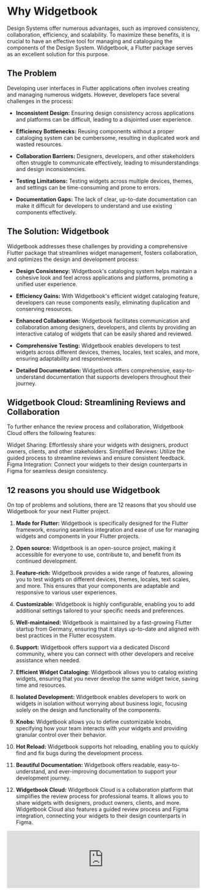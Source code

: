# Why Widgetbook

Design Systems offer numerous advantages, such as improved consistency, collaboration, efficiency, and scalability. To maximize these benefits, it is crucial to have an effective tool for managing and cataloguing the components of the Design System.
Widgetbook, a Flutter package serves as an excellent solution for this purpose.

## The Problem

Developing user interfaces in Flutter applications often involves creating and managing numerous widgets. However, developers face several challenges in the process:

- **Inconsistent Design:** Ensuring design consistency across applications and platforms can be difficult, leading to a disjointed user experience.

- **Efficiency Bottlenecks:** Reusing components without a proper cataloging system can be cumbersome, resulting in duplicated work and wasted resources.

- **Collaboration Barriers:** Designers, developers, and other stakeholders often struggle to communicate effectively, leading to misunderstandings and design inconsistencies.

- **Testing Limitations:** Testing widgets across multiple devices, themes, and settings can be time-consuming and prone to errors.

- **Documentation Gaps:** The lack of clear, up-to-date documentation can make it difficult for developers to understand and use existing components effectively.

## The Solution: Widgetbook

Widgetbook addresses these challenges by providing a comprehensive Flutter package that streamlines widget management, fosters collaboration, and optimizes the design and development process:

- **Design Consistency:** Widgetbook's cataloging system helps maintain a cohesive look and feel across applications and platforms, promoting a unified user experience.

- **Efficiency Gains:** With Widgetbook's efficient widget cataloging feature, developers can reuse components easily, eliminating duplication and conserving resources.

- **Enhanced Collaboration:** Widgetbook facilitates communication and collaboration among designers, developers, and clients by providing an interactive catalog of widgets that can be easily shared and reviewed.

- **Comprehensive Testing:** Widgetbook enables developers to test widgets across different devices, themes, locales, text scales, and more, ensuring adaptability and responsiveness.

- **Detailed Documentation:** Widgetbook offers comprehensive, easy-to-understand documentation that supports developers throughout their journey.

## Widgetbook Cloud: Streamlining Reviews and Collaboration

To further enhance the review process and collaboration, Widgetbook Cloud offers the following features:

Widget Sharing: Effortlessly share your widgets with designers, product owners, clients, and other stakeholders.
Simplified Reviews: Utilize the guided process to streamline reviews and ensure consistent feedback.
Figma Integration: Connect your widgets to their design counterparts in Figma for seamless design consistency.

## 12 reasons you should use Widgetbook

On top of problems and solutions, there are 12 reasons that you should use Widgetbook for your next Flutter project.

1. **Made for Flutter:** Widgetbook is specifically designed for the Flutter framework, ensuring seamless integration and ease of use for managing widgets and components in your Flutter projects.

2. **Open source:** Widgetbook is an open-source project, making it accessible for everyone to use, contribute to, and benefit from its continued development.

3. **Feature-rich:** Widgetbook provides a wide range of features, allowing you to test widgets on different devices, themes, locales, text scales, and more. This ensures that your components are adaptable and responsive to various user experiences.

4. **Customizable:** Widgetbook is highly configurable, enabling you to add additional settings tailored to your specific needs and preferences.

5. **Well-maintained:** Widgetbook is maintained by a fast-growing Flutter startup from Germany, ensuring that it stays up-to-date and aligned with best practices in the Flutter ecosystem.

6. **Support:** Widgetbook offers support via a dedicated Discord community, where you can connect with other developers and receive assistance when needed.

7. **Efficient Widget Cataloging:** Widgetbook allows you to catalog existing widgets, ensuring that you never develop the same widget twice, saving time and resources.

8. **Isolated Development:** Widgetbook enables developers to work on widgets in isolation without worrying about business logic, focusing solely on the design and functionality of the components.

9. **Knobs:** Widgetbook allows you to define customizable knobs, specifying how your team interacts with your widgets and providing granular control over their behavior.

10. **Hot Reload:** Widgetbook supports hot reloading, enabling you to quickly find and fix bugs during the development process.

11. **Beautiful Documentation:** Widgetbook offers readable, easy-to-understand, and ever-improving documentation to support your development journey.

12. **Widgetbook Cloud:** Widgetbook Cloud is a collaboration platform that simplifies the review process for professional teams. It allows you to share widgets with designers, product owners, clients, and more. Widgetbook Cloud also features a guided review process and Figma integration, connecting your widgets to their design counterparts in Figma.

<script
  type="text/javascript"
  src="https://testimonial.to/js/iframeResizer.min.js"
></script>

<iframe
  id="testimonialto-widgetbook-tag-all-light"
  src="https://embed-v2.testimonial.to/w/widgetbook?theme=light&card=base&loadMore=on&initialCount=20&tag=all"
  frameborder="0"
  scrolling="no"
  width="100%"
></iframe>
<script
  type="text/javascript"
  dangerouslySetInnerHTML={{
    __html: `iFrameResize({log: false, checkOrigin: false}, '#testimonialto-widgetbook-tag-all-light');`,
  }}
></script>
